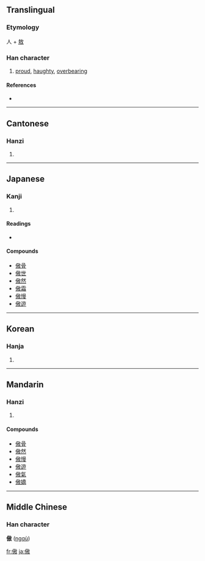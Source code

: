 ==Translingual==

===Etymology===
人 + [[敖]]

===Han character===
{{Han char|rn=9|rad=人|as=11|sn=13|four=2824<sub>0</sub>|canj=人土尸大 (OGSK), 人手尸大 (OQSK)}}

# [[proud]], [[haughty]], [[overbearing]]

====References====
* {{Han ref|kx=0114.190|dkj=01015|dj=0242.270|hdz=10199.060|uh=50B2|ud=20658|bh=B6C6|bd=46790}}

----

==Cantonese==

===Hanzi===
{{yue-hanzi|jyut=|y=ngou6}}

# {{defn|Cantonese|sort=人11}}

----

==Japanese==

===Kanji===
{{ja-kanji|grade=|rs=人11}}

# {{defn|Japanese}}

====Readings====
* {{ja-readings|on=[[ごう]] (gō)|kun=[[おごる]] (ogoru), [[あなどる]] (anadoru)}}

====Compounds====
* [[傲骨]]
* [[傲世]]
* [[傲然]]
* [[傲霜]]
* [[傲慢]]
* [[傲遊]]

----

==Korean==

===Hanja===
{{ko-hanja|hangeul=오|rv=o|mr=o}}

# {{defn|Korean|sort=人11}}

----

==Mandarin==

===Hanzi===
{{cmn-hanzi|pin=[[ào]] ([[ao4]])|wg=ao<sup>4</sup>}}

# {{defn|Mandarin|sort=人11}}

====Compounds====
* [[傲骨]]
* [[傲然]]
* [[傲慢]]
* [[傲遊]]
* [[傲氣]]
* [[傲嬌]] 

----

==Middle Chinese==
===Han character===
'''傲''' ([[ngɑù]])<!--should the vowel be "ɑ" or "a"? Unihan gives "ɑ"-->

[[fr:傲]]
[[ja:傲]]